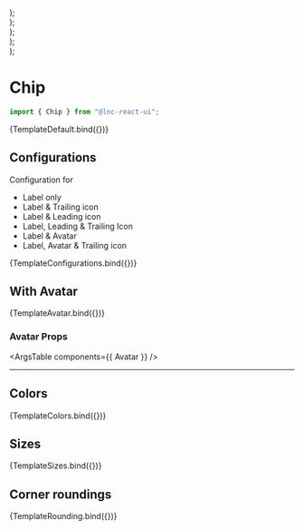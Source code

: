 

<Meta title="Data display/Chip" component={Chip} />


  <div style={{ display: "flex", justifyContent: "space-evenly" }}>
    <Chip {...args} label={"Chip"} />
    <Chip {...args} label={"Chip"} leadingIcon="square" />
    <Chip {...args} label={"Chip"} leadingIcon="square" trailingIcon="times" />
    <Chip {...args} label={"Chip"} avatar={true} borderRadius="curved" />
    <Chip
      {...args}
      label={"Chip"}
      avatar={true}
      trailingIcon="times"
      borderRadius="curved"
    />
  </div>
);

  <div style={{ display: "flex", justifyContent: "space-evenly" }}>
    <Chip
      {...args}
      label={"Cat"}
      avatar={true}
      avatarProps={{icon: "cat"}}
    />
    <Chip 
    {...args}
     label={"User"}
     avatar={true}
     borderRadius="curved" 
     avatarProps={{image: logo}}
     />
  </div>
);

  <div style={{ display: "flex", justifyContent: "space-evenly" }}>
    <Chip {...args} label={"Chip"} color="primary" />
    <Chip {...args} label={"Chip"} color="secondary" />
    <Chip {...args} label={"Chip"} color="success" />
    <Chip {...args} label={"Chip"} color="warning" />
    <Chip {...args} label={"Chip"} color="danger" />
    <Chip {...args} label={"Chip"} color="information" />
  </div>
);

  <div style={{ display: "flex", gap: "7px" }}>
    <Chip {...args} label={"Chip"} size="small" />
    <Chip {...args} label={"Chip"} size="medium" />
    <Chip {...args} label={"Chip"} size="large" />
  </div>
);

  <div style={{ display: "flex", gap: "7px" }}>
    <Chip {...args} label={"Chip"} borderRadius="regular" />
    <Chip {...args} label={"Chip"} borderRadius="curved" />
  </div>
);

# Chip

```jsx
import { Chip } from "@lnc-react-ui";
```

<Canvas withSource="open">
  <Story name="Default" args={{ label: "Chip" }}>
    {TemplateDefault.bind({})}
  </Story>
</Canvas>

<ArgsTable story="Default" />

## Configurations

Configuration for

- Label only
- Label & Trailing icon
- Label & Leading icon
- Label, Leading & Trailing Icon
- Label & Avatar
- Label, Avatar & Trailing icon

<Canvas>
  <Story name="Configurations" args={{}}>
    {TemplateConfigurations.bind({})}
  </Story>
</Canvas>

## With Avatar

<Canvas>
  <Story name="With Avatar" args={{}}>
    {TemplateAvatar.bind({})}
  </Story>
</Canvas>

### Avatar Props

<ArgsTable components={{ Avatar }} />

---

## Colors

<Canvas>
  <Story name="Colors" args={{}}>
    {TemplateColors.bind({})}
  </Story>
</Canvas>

## Sizes

<Canvas>
  <Story name="Sizes" args={{}}>
    {TemplateSizes.bind({})}
  </Story>
</Canvas>

## Corner roundings

<Canvas>
  <Story name="Corner Roundings" args={{}}>
    {TemplateRounding.bind({})}
  </Story>
</Canvas>
